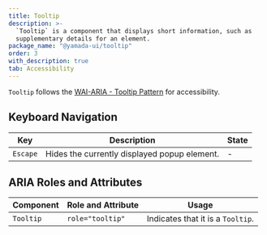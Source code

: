 ```yaml
---
title: Tooltip
description: >-
  `Tooltip` is a component that displays short information, such as
  supplementary details for an element.
package_name: "@yamada-ui/tooltip"
order: 3
with_description: true
tab: Accessibility
---
```


`Tooltip` follows the [WAI-ARIA - Tooltip Pattern](https://www.w3.org/WAI/ARIA/apg/patterns/tooltip/) for accessibility.

## Keyboard Navigation

| Key      | Description                                  | State |
| -------- | -------------------------------------------- | ----- |
| `Escape` | Hides the currently displayed popup element. | -     |

## ARIA Roles and Attributes

| Component | Role and Attribute | Usage                             |
| --------- | ------------------ | --------------------------------- |
| `Tooltip` | `role="tooltip"`   | Indicates that it is a `Tooltip`. |
